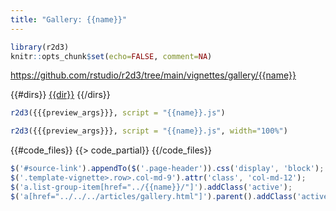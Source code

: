 ```yaml
---
title: "Gallery: {{name}}"
---
```


```r
library(r2d3)
knitr::opts_chunk$set(echo=FALSE, comment=NA)
```

<div id="source-link">
<https://github.com/rstudio/r2d3/tree/main/vignettes/gallery/{{name}}>
</div>

<div class="row">

<div class="col-sm-3">
<div class="list-group">
  {{#dirs}}
  <a href="../{{dir}}/" class="list-group-item">{{dir}}</a>
  {{/dirs}}
</div>
</div>

<div class="col-sm-9">

```r
r2d3({{{preview_args}}}, script = "{{name}}.js")
```

```r
r2d3({{{preview_args}}}, script = "{{name}}.js", width="100%")
```

{{#code_files}}
{{> code_partial}}
{{/code_files}}

</div>

</div>


```js
$('#source-link').appendTo($('.page-header')).css('display', 'block');
$('.template-vignette>.row>.col-md-9').attr('class', 'col-md-12');
$('a.list-group-item[href="../{{name}}/"]').addClass('active');
$('a[href="../../../articles/gallery.html"]').parent().addClass('active');
```
